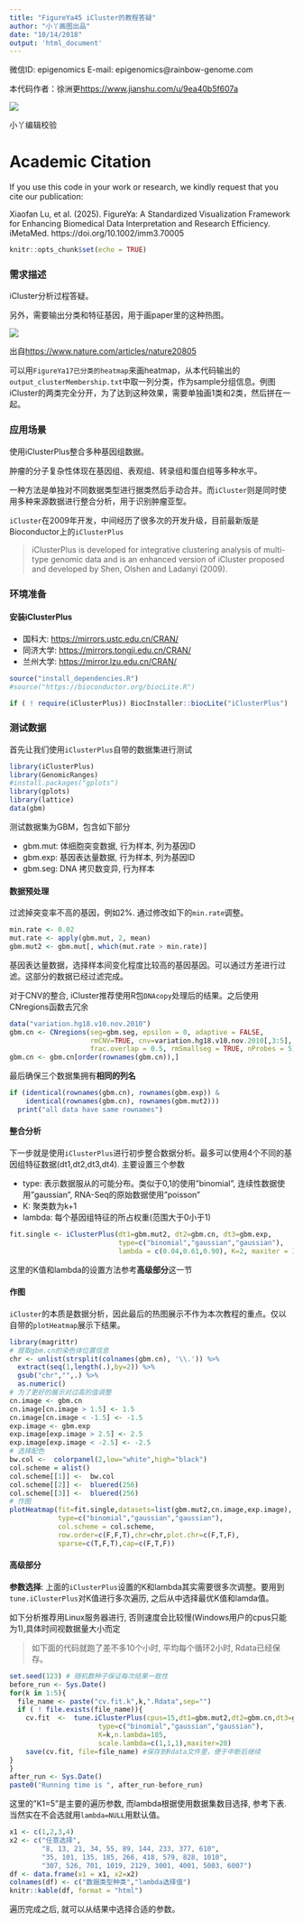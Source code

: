 ```yaml
---
title: "FigureYa45 iCluster的教程答疑"
author: "小丫画图出品"
date: "10/14/2018"
output: 'html_document'
---
```

微信ID: epigenomics  E-mail: epigenomics@rainbow-genome.com

本代码作者：徐洲更<https://www.jianshu.com/u/9ea40b5f607a>

![](hoptop.jpg)

小丫编辑校验

# Academic Citation
If you use this code in your work or research, we kindly request that you cite our publication:

Xiaofan Lu, et al. (2025). FigureYa: A Standardized Visualization Framework for Enhancing Biomedical Data Interpretation and Research Efficiency. iMetaMed. https://doi.org/10.1002/imm3.70005


```r
knitr::opts_chunk$set(echo = TRUE)
```

### 需求描述

iCluster分析过程答疑。

另外，需要输出分类和特征基因，用于画paper里的这种热图。

![](demo.png)

出自<https://www.nature.com/articles/nature20805>

可以用`FigureYa17已分类的heatmap`来画heatmap，从本代码输出的`output_clusterMembership.txt`中取一列分类，作为sample分组信息。例图iCluster的两类完全分开，为了达到这种效果，需要单独画1类和2类，然后拼在一起。

### 应用场景

使用iClusterPlus整合多种基因组数据。

肿瘤的分子复杂性体现在基因组、表观组、转录组和蛋白组等多种水平。

一种方法是单独对不同数据类型进行据类然后手动合并。而`iCluster`则是同时使用多种来源数据进行整合分析，用于识别肿瘤亚型。

`iCluster`在2009年开发，中间经历了很多次的开发升级，目前最新版是Bioconductor上的`iClusterPlus`

> iClusterPlus is developed for integrative clustering analysis of multi-type genomic data and is an enhanced version of iCluster proposed and developed by Shen, Olshen and Ladanyi (2009).

### 环境准备

#### 安装iClusterPlus


- 国科大: <https://mirrors.ustc.edu.cn/CRAN/>
- 同济大学: <https://mirrors.tongji.edu.cn/CRAN/>
- 兰州大学: <https://mirror.lzu.edu.cn/CRAN/>

```r
source("install_dependencies.R")
#source("https://bioconductor.org/biocLite.R")

if ( ! require(iClusterPlus)) BiocInstaller::biocLite("iClusterPlus")
```

### 测试数据

首先让我们使用`iClusterPlus`自带的数据集进行测试

```r
library(iClusterPlus)
library(GenomicRanges)
#install.packages("gplots")
library(gplots)
library(lattice)
data(gbm)
```


测试数据集为GBM，包含如下部分

- gbm.mut: 体细胞突变数据, 行为样本, 列为基因ID
- gbm.exp: 基因表达量数据, 行为样本, 列为基因ID
- gbm.seg: DNA 拷贝数变异, 行为样本


#### 数据预处理

过滤掉突变率不高的基因，例如2%. 通过修改如下的`min.rate`调整。

```r
min.rate <- 0.02
mut.rate <- apply(gbm.mut, 2, mean)
gbm.mut2 <- gbm.mut[, which(mut.rate > min.rate)]
```

基因表达量数据，选择样本间变化程度比较高的基因基因。可以通过方差进行过滤。这部分的数据已经过滤完成。

对于CNV的整合, iCluster推荐使用R包`DNAcopy`处理后的结果。之后使用CNregions函数去冗余

```r
data("variation.hg18.v10.nov.2010")
gbm.cn <- CNregions(seg=gbm.seg, epsilon = 0, adaptive = FALSE,
                    rmCNV=TRUE, cnv=variation.hg18.v10.nov.2010[,3:5],
                    frac.overlap = 0.5, rmSmallseg = TRUE, nProbes = 5)
gbm.cn <- gbm.cn[order(rownames(gbm.cn)),]
```

最后确保三个数据集拥有**相同的列名**

```r
if (identical(rownames(gbm.cn), rownames(gbm.exp)) &
    identical(rownames(gbm.cn), rownames(gbm.mut2)))
  print("all data have same rownames")
```

#### 整合分析

下一步就是使用`iClusterPlus`进行初步整合数据分析。最多可以使用4个不同的基因组特征数据(dt1,dt2,dt3,dt4). 主要设置三个参数

- type: 表示数据服从的可能分布。类似于0,1的使用"binomial", 连续性数据使用"gaussian", RNA-Seq的原始数据使用"poisson"
- K: 聚类数为k+1
- lambda: 每个基因组特征的所占权重(范围大于0小于1)

```r
fit.single <- iClusterPlus(dt1=gbm.mut2, dt2=gbm.cn, dt3=gbm.exp,
                           type=c("binomial","gaussian","gaussian"),
                           lambda = c(0.04,0.61,0.90), K=2, maxiter = 10)
```

这里的K值和lambda的设置方法参考**高级部分**这一节

#### 作图

`iCluster`的本质是数据分析，因此最后的热图展示不作为本次教程的重点。仅以自带的`plotHeatmap`展示下结果。

```r
library(magrittr)
# 提取gbm.cn的染色体位置信息
chr <- unlist(strsplit(colnames(gbm.cn), '\\.')) %>%
  extract(seq(1,length(.),by=2)) %>%
  gsub("chr","",.) %>%
  as.numeric()
# 为了更好的展示对过高的值调整
cn.image <- gbm.cn
cn.image[cn.image > 1.5] <- 1.5
cn.image[cn.image < -1.5] <- -1.5
exp.image <- gbm.exp
exp.image[exp.image > 2.5] <- 2.5
exp.image[exp.image < -2.5] <- -2.5
# 选择配色
bw.col <-  colorpanel(2,low="white",high="black")
col.scheme = alist()
col.scheme[[1]] <-  bw.col
col.scheme[[2]] <-  bluered(256)
col.scheme[[3]] <-  bluered(256)
# 作图
plotHeatmap(fit=fit.single,datasets=list(gbm.mut2,cn.image,exp.image),
            type=c("binomial","gaussian","gaussian"),
            col.scheme = col.scheme,
            row.order=c(F,F,T),chr=chr,plot.chr=c(F,T,F),
            sparse=c(T,F,T),cap=c(F,T,F))
```

#### 高级部分

**参数选择**: 上面的`iClusterPlus`设置的K和lambda其实需要很多次调整。要用到`tune.iClusterPlus`对K值进行多次遍历, 之后从中选择最优K值和lamda值。

如下分析推荐用Linux服务器进行, 否则速度会比较慢(Windows用户的cpus只能为1),具体时间视数据量大小而定

> 如下面的代码就跑了差不多10个小时, 平均每个循环2小时, Rdata已经保存。

```r
set.seed(123) # 随机数种子保证每次结果一致性
before_run <- Sys.Date()
for(k in 1:5){
  file_name <- paste("cv.fit.k",k,".Rdata",sep="")
  if ( ! file.exists(file_name)){
    cv.fit  <-  tune.iClusterPlus(cpus=15,dt1=gbm.mut2,dt2=gbm.cn,dt3=gbm.exp,
                      type=c("binomial","gaussian","gaussian"),
                      K=k,n.lambda=185,
                      scale.lambda=c(1,1,1),maxiter=20)
    save(cv.fit, file=file_name) #保存到Rdata文件里，便于中断后继续
}
}
after_run <- Sys.Date()
paste0("Running time is ", after_run-before_run)
```


这里的"K1=5"是主要的遍历参数, 而lambda根据使用数据集数目选择, 参考下表. 当然实在不会选就用`lambda=NULL`用默认值。

```r
x1 <- c(1,2,3,4)
x2 <- c("任意选择",
        "8, 13, 21, 34, 55, 89, 144, 233, 377, 610",
        "35, 101, 135, 185, 266, 418, 579, 828, 1010",
        "307, 526, 701, 1019, 2129, 3001, 4001, 5003, 6007")
df <- data.frame(x1 = x1, x2=x2)
colnames(df) <- c("数据类型种类","lambda选择值")
knitr::kable(df, format = "html")
```

遍历完成之后, 就可以从结果中选择合适的参数。
